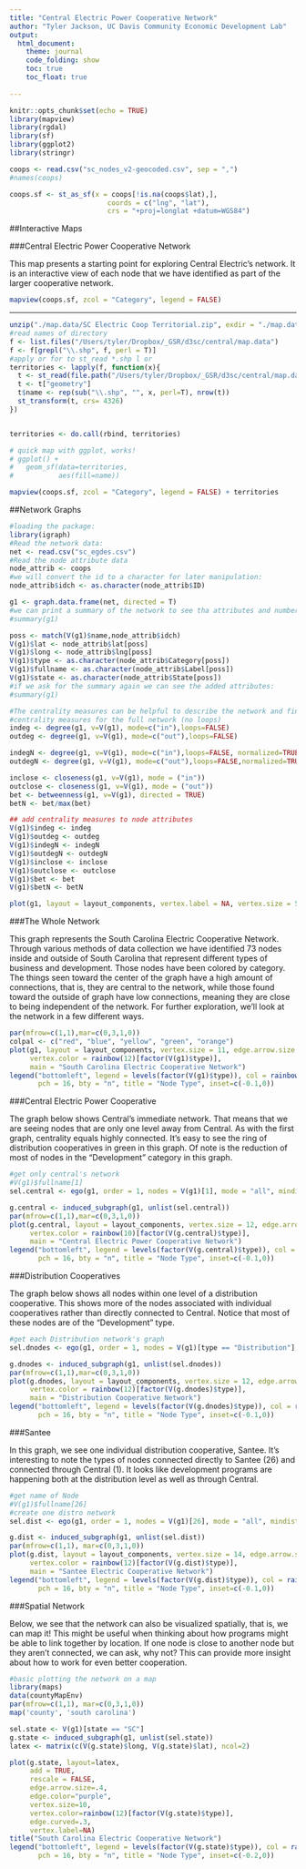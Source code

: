 ```yaml
---
title: "Central Electric Power Cooperative Network"
author: "Tyler Jackson, UC Davis Community Economic Development Lab"
output: 
  html_document:
    theme: journal
    code_folding: show
    toc: true
    toc_float: true
  
---
```


```r
knitr::opts_chunk$set(echo = TRUE)
library(mapview)
library(rgdal)
library(sf)
library(ggplot2)
library(stringr)
```

```r
coops <- read.csv("sc_nodes_v2-geocoded.csv", sep = ",")
#names(coops)

coops.sf <- st_as_sf(x = coops[!is.na(coops$lat),], 
                        coords = c("lng", "lat"),
                        crs = "+proj=longlat +datum=WGS84")


```


##Interactive Maps

###Central Electric Power Cooperative Network

This map presents a starting point for exploring Central Electric's network. It is an interactive view of each node that we have identified as part of the larger cooperative network.

```r
mapview(coops.sf, zcol = "Category", legend = FALSE)
```

***

```r
unzip("./map.data/SC Electric Coop Territorial.zip", exdir = "./map.data")
#read names of directory
f <- list.files("/Users/tyler/Dropbox/_GSR/d3sc/central/map.data")
f <- f[grepl("\\.shp", f, perl = T)]
#apply or for to st_read *.shp l or 
territories <- lapply(f, function(x){
  t <- st_read(file.path("/Users/tyler/Dropbox/_GSR/d3sc/central/map.data", x))
  t <- t["geometry"]
  t$name <- rep(sub("\\.shp", "", x, perl=T), nrow(t))
  st_transform(t, crs= 4326)
})


territories <- do.call(rbind, territories)

# quick map with ggplot, works!
# ggplot() +
#   geom_sf(data=territories,
#           aes(fill=name))


```

```r
mapview(coops.sf, zcol = "Category", legend = FALSE) + territories
```
##Network Graphs
```r
#loading the package:
library(igraph)
#Read the network data:
net <- read.csv("sc_egdes.csv")
#Read the node attribute data
node_attrib <- coops
#we will convert the id to a character for later manipulation:
node_attrib$idch <- as.character(node_attrib$ID)
```

```r
g1 <- graph.data.frame(net, directed = T)
#we can print a summary of the network to see tha attributes and number of edges and nodes:
#summary(g1)

poss <- match(V(g1)$name,node_attrib$idch)
V(g1)$lat <- node_attrib$lat[poss]
V(g1)$long <- node_attrib$lng[poss]
V(g1)$type <- as.character(node_attrib$Category[poss])
V(g1)$fullname <- as.character(node_attrib$Label[poss])
V(g1)$state <- as.character(node_attrib$State[poss])
#if we ask for the summary again we can see the added attributes:
#summary(g1)
```

```r
#The centrality measures can be helpful to describe the network and find nodes that could be interesting.  Here we compute some centrality measures and we add it to the network:
#centrality measures for the full network (no loops)
indeg <- degree(g1, v=V(g1), mode=c("in"),loops=FALSE)
outdeg <- degree(g1, v=V(g1), mode=c("out"),loops=FALSE)

indegN <- degree(g1, v=V(g1), mode=c("in"),loops=FALSE, normalized=TRUE)
outdegN <- degree(g1, v=V(g1), mode=c("out"),loops=FALSE,normalized=TRUE)

inclose <- closeness(g1, v=V(g1), mode = ("in"))
outclose <- closeness(g1, v=V(g1), mode = ("out"))
bet <- betweenness(g1, v=V(g1), directed = TRUE)
betN <- bet/max(bet)

## add centrality measures to node attributes
V(g1)$indeg <- indeg
V(g1)$outdeg <- outdeg
V(g1)$indegN <- indegN
V(g1)$outdegN <- outdegN
V(g1)$inclose <- inclose
V(g1)$outclose <- outclose
V(g1)$bet <- bet
V(g1)$betN <- betN

```
```r
plot(g1, layout = layout_components, vertex.label = NA, vertex.size = 5, edge.arrow.size = .4)
```
###The Whole Network

This graph represents the South Carolina Electric Cooperative Network. Through various methods of data collection we have identified 73 nodes inside and outside of South Carolina that represent different types of business and development. Those nodes have been colored by category. The things seen toward the center of the graph have a high amount of connections, that is, they are central to the network, while those found toward the outside of graph have low connections, meaning they are close to being independent of the network. For further exploration, we'll look at the network in a few different ways.

```r
par(mfrow=c(1,1),mar=c(0,3,1,0))
colpal <- c("red", "blue", "yellow", "green", "orange")
plot(g1, layout = layout_components, vertex.size = 11, edge.arrow.size = .4, 
     vertex.color = rainbow(12)[factor(V(g1)$type)],
     main = "South Carolina Electric Cooperative Network")
legend("bottomleft", legend = levels(factor(V(g1)$type)), col = rainbow(12),
       pch = 16, bty = "n", title = "Node Type", inset=c(-0.1,0))
```

###Central Electric Power Cooperative

The graph below shows Central's immediate network. That means that we are seeing nodes that are only one level away from Central. As with the first graph, centrality equals highly connected. It's easy to see the ring of distribution cooperatives in green in this graph. Of note is the reduction of most of nodes in the "Development" category in this graph. 

```r
#get only central's network
#V(g1)$fullname[1]
sel.central <- ego(g1, order = 1, nodes = V(g1)[1], mode = "all", mindist = 0)

g.central <- induced_subgraph(g1, unlist(sel.central))
par(mfrow=c(1,1),mar=c(0,3,1,0))
plot(g.central, layout = layout_components, vertex.size = 12, edge.arrow.size = .4, 
     vertex.color = rainbow(10)[factor(V(g.central)$type)],
     main = "Central Electric Power Cooperative Network")
legend("bottomleft", legend = levels(factor(V(g.central)$type)), col = rainbow(10),
       pch = 16, bty = "n", title = "Node Type", inset=c(-0.1,0))
```

###Distribution Cooperatives

The graph below shows all nodes within one level of a distribution cooperative. This shows more of the nodes associated with individual cooperatives rather than directly connected to Central. Notice that most of these nodes are of the "Development" type.

```r
#get each Distribution network's graph
sel.dnodes <- ego(g1, order = 1, nodes = V(g1)[type == "Distribution"], mode = "all", mindist = 0)

g.dnodes <- induced_subgraph(g1, unlist(sel.dnodes))
par(mfrow=c(1,1),mar=c(0,3,1,0))
plot(g.dnodes, layout = layout_components, vertex.size = 12, edge.arrow.size = .4, 
     vertex.color = rainbow(12)[factor(V(g.dnodes)$type)],
     main = "Distribution Cooperative Network")
legend("bottomleft", legend = levels(factor(V(g.dnodes)$type)), col = rainbow(12),
       pch = 16, bty = "n", title = "Node Type", inset=c(-0.1,0))
```

###Santee

In this graph, we see one individual distribution cooperative, Santee. It's interesting to note the types of nodes connected directly to Santee (26) and connected through Central (1). It looks like development programs are happening both at the distribution level as well as through Central. 

```r
#get name of Node
#V(g1)$fullname[26]
#create one distro network
sel.dist <- ego(g1, order = 1, nodes = V(g1)[26], mode = "all", mindist = 0)

g.dist <- induced_subgraph(g1, unlist(sel.dist))
par(mfrow=c(1,1), mar=c(0,3,1,0))
plot(g.dist, layout = layout_components, vertex.size = 14, edge.arrow.size = .4, 
     vertex.color = rainbow(12)[factor(V(g.dist)$type)],
     main = "Santee Electric Cooperative Network")
legend("bottomleft", legend = levels(factor(V(g.dist)$type)), col = rainbow(12),
       pch = 16, bty = "n", title = "Node Type", inset=c(-0.1,0))
```

###Spatial Network

Below, we see that the network can also be visualized spatially, that is, we can map it! This might be useful when thinking about how programs might be able to link together by location. If one node is close to another node but they aren't connected, we can ask, why not? This can provide more insight about how to work for even better cooperation.

```r
#basic plotting the network on a map
library(maps)
data(countyMapEnv)
par(mfrow=c(1,1), mar=c(0,3,1,0))
map('county', 'south carolina')

sel.state <- V(g1)[state == "SC"]
g.state <- induced_subgraph(g1, unlist(sel.state))
latex <- matrix(c(V(g.state)$long, V(g.state)$lat), ncol=2)

plot(g.state, layout=latex,
     add = TRUE,
     rescale = FALSE,
     edge.arrow.size=.4,
     edge.color="purple",
     vertex.size=10, 
     vertex.color=rainbow(12)[factor(V(g.state)$type)],
     edge.curved=.3,
     vertex.label=NA)
title("South Carolina Electric Cooperative Network")
legend("bottomleft", legend = levels(factor(V(g.state)$type)), col = rainbow(12),
       pch = 16, bty = "n", title = "Node Type", inset=c(-0.2,0))

```

